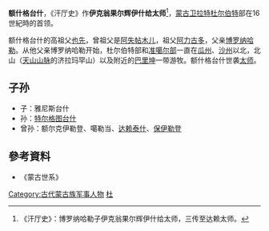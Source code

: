 '''额什格台什'''，《汗厅史》作'''伊克翁果尔辉伊什给太师'''<ref>《汗厅史》：博罗纳哈勒子伊克翁果尔辉伊什给太师，三传至达赖太师。</ref>，[[蒙古|蒙古]][[卫拉特|卫拉特]][[杜尔伯特部_(绰罗斯氏)|杜尔伯特]]部在16世紀時的首领。

额什格台什的高祖父[[也先|也先]]，曾祖父是[[阿失帖木儿|阿失帖木儿]]，祖父[[阿力古多|阿力古多]]，父亲[[博罗纳哈勒|博罗纳哈勒]]。从他父亲博罗纳哈勒开始，杜尔伯特部和[[准噶尔部|准噶尔部]]一直在[[瓜州|瓜州]]、[[沙州|沙州]]以北，北山（[[天山山脉|天山山脉]]的济拉玛罕山）以及附近的[[巴里坤|巴里坤]]一带游牧。额什格台什世袭[[太师|太师]]。

==子孙==
*子：雅尼斯台什
*孙：[[特尔格图台什|特尔格图台什]]
*曾孙：额尔克伊勒登、噶勒当、[[达赖泰什|达赖泰什]]、[[保伊勒登|保伊勒登]]

==參考資料==
*《蒙古世系》

[[Category:古代蒙古族军事人物|Category:古代蒙古族军事人物]]
[[Category:卫拉特史|杜]]